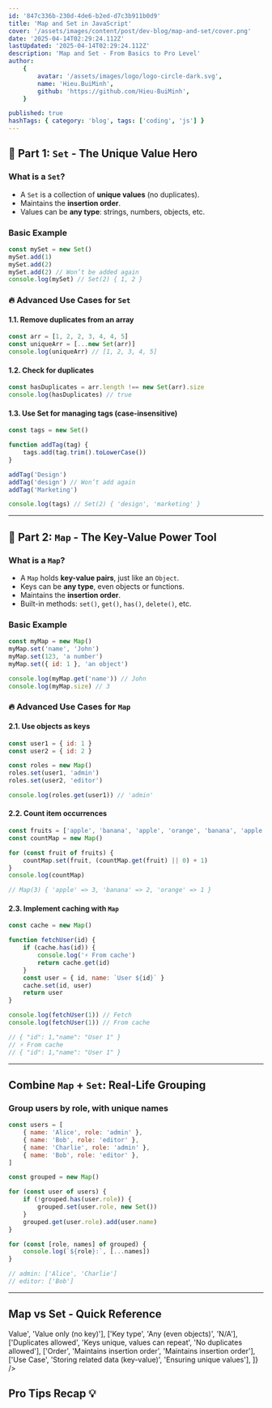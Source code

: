 ```yaml
---
id: '847c336b-230d-4de6-b2ed-d7c3b911b0d9'
title: 'Map and Set in JavaScript'
cover: '/assets/images/content/post/dev-blog/map-and-set/cover.png'
date: '2025-04-14T02:29:24.112Z'
lastUpdated: '2025-04-14T02:29:24.112Z'
description: 'Map and Set - From Basics to Pro Level'
author:
    {
        avatar: '/assets/images/logo/logo-circle-dark.svg',
        name: 'Hieu.BuiMinh',
        github: 'https://github.com/Hieu-BuiMinh',
    }

published: true
hashTags: { category: 'blog', tags: ['coding', 'js'] }
---
```


## 🔸 Part 1: `Set` - The Unique Value Hero

### What is a `Set`?

-   A `Set` is a collection of **unique values** (no duplicates).
-   Maintains the **insertion order**.
-   Values can be **any type**: strings, numbers, objects, etc.

### Basic Example

<CodeBlock fileName="index.js" >

```js showLineNumbers
const mySet = new Set()
mySet.add(1)
mySet.add(2)
mySet.add(2) // Won’t be added again
console.log(mySet) // Set(2) { 1, 2 }
```

</CodeBlock>

### 🔥 Advanced Use Cases for `Set`

#### 1.1. Remove duplicates from an array

<CodeBlock fileName="index.js" >

```js showLineNumbers
const arr = [1, 2, 2, 3, 4, 4, 5]
const uniqueArr = [...new Set(arr)]
console.log(uniqueArr) // [1, 2, 3, 4, 5]
```

</CodeBlock>

#### 1.2. Check for duplicates

<CodeBlock fileName="index.js" >

```js showLineNumbers
const hasDuplicates = arr.length !== new Set(arr).size
console.log(hasDuplicates) // true
```

</CodeBlock>

#### 1.3. Use Set for managing tags (case-insensitive)

<CodeBlock fileName="index.js" >

```js showLineNumbers
const tags = new Set()

function addTag(tag) {
	tags.add(tag.trim().toLowerCase())
}

addTag('Design')
addTag('design') // Won’t add again
addTag('Marketing')

console.log(tags) // Set(2) { 'design', 'marketing' }
```

</CodeBlock>

---

## 🔸 Part 2: `Map` - The Key-Value Power Tool

### What is a `Map`?

-   A `Map` holds **key-value pairs**, just like an `Object`.
-   Keys can be **any type**, even objects or functions.
-   Maintains the **insertion order**.
-   Built-in methods: `set()`, `get()`, `has()`, `delete()`, etc.

### Basic Example

<CodeBlock fileName="index.js" >

```js showLineNumbers
const myMap = new Map()
myMap.set('name', 'John')
myMap.set(123, 'a number')
myMap.set({ id: 1 }, 'an object')

console.log(myMap.get('name')) // John
console.log(myMap.size) // 3
```

</CodeBlock>

### 🔥 Advanced Use Cases for `Map`

#### 2.1. Use objects as keys

<CodeBlock fileName="index.js" >

```js showLineNumbers
const user1 = { id: 1 }
const user2 = { id: 2 }

const roles = new Map()
roles.set(user1, 'admin')
roles.set(user2, 'editor')

console.log(roles.get(user1)) // 'admin'
```

</CodeBlock>

#### 2.2. Count item occurrences

<CodeBlock fileName="index.js" >

```js showLineNumbers
const fruits = ['apple', 'banana', 'apple', 'orange', 'banana', 'apple']
const countMap = new Map()

for (const fruit of fruits) {
	countMap.set(fruit, (countMap.get(fruit) || 0) + 1)
}
console.log(countMap) 

// Map(3) { 'apple' => 3, 'banana' => 2, 'orange' => 1 }
```

</CodeBlock>

#### 2.3. Implement caching with `Map`

<CodeBlock fileName="index.js" >

```js showLineNumbers
const cache = new Map()

function fetchUser(id) {
	if (cache.has(id)) {
		console.log('⚡ From cache')
		return cache.get(id)
	}
	const user = { id, name: `User ${id}` }
	cache.set(id, user)
	return user
}

console.log(fetchUser(1)) // Fetch
console.log(fetchUser(1)) // From cache

// { "id": 1,"name": "User 1" }
// ⚡ From cache
// { "id": 1,"name": "User 1" }
```

</CodeBlock>

---

## Combine `Map` + `Set`: Real-Life Grouping

### Group users by role, with unique names

<CodeBlock fileName="index.js" >

```js showLineNumbers
const users = [
	{ name: 'Alice', role: 'admin' },
	{ name: 'Bob', role: 'editor' },
	{ name: 'Charlie', role: 'admin' },
	{ name: 'Bob', role: 'editor' },
]

const grouped = new Map()

for (const user of users) {
	if (!grouped.has(user.role)) {
		grouped.set(user.role, new Set())
	}
	grouped.get(user.role).add(user.name)
}

for (const [role, names] of grouped) {
	console.log(`${role}:`, [...names])
}

// admin: ['Alice', 'Charlie']
// editor: ['Bob']
```

</CodeBlock>

---

## Map vs Set - Quick Reference

<Table
	headers={['Feature', 'Map', 'Set']}
	rows={[
		['Structure', 'Key => Value', 'Value only (no key)'],
		['Key type', 'Any (even objects)', 'N/A'],
		['Duplicates allowed', 'Keys unique, values can repeat', 'No duplicates allowed'],
		['Order', 'Maintains insertion order', 'Maintains insertion order'],
		['Use Case', 'Storing related data (key-value)', 'Ensuring unique values'],
	]}
/>

## Pro Tips Recap 💡

<Table
	headers={['Scenario', 'Use Set', 'Use Map']}
	rows={[
		['Remove duplicates from array', '✅', '❌'],
		['Count frequency of items', '❌', '✅'],
		['Manage toggle states', '✅', '✅'],
		['Cache previously fetched data', '❌', '✅'],
		['Store tags / labels', '✅', '❌'],
		['Store structured key-value', '❌', '✅'],
	]}
/>
